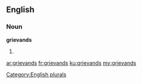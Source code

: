 ==English==

===Noun===
'''grievands'''

# {{plural of|[[grievand]]}}

[[Category:English plurals]]

[[ar:grievands]]
[[fr:grievands]]
[[ku:grievands]]
[[my:grievands]]